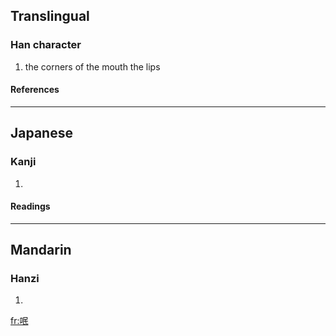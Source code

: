 ==Translingual==
===Han character===
{{Han char|rn=30|rad=口|as=05|sn=8|four=6704<sub>7</sub>|canj=口口女心 (RRVP)}}
# the corners of the mouth the lips
====References====
{{Han ref|kx=0181.240|dkj=03429|dj=0399.300|hdz=10609.060|uh=5461|ud=21601|bh=CBEA|bd=52202}}
----
==Japanese==
===Kanji===
{{ja-kanji|grade=|rs=口05}}
# {{defn|Japanese}} 
====Readings====
{{ja-readings|on=[[ぶん]] (bun), [[もん]] (mon)|kun=[[くちばた]] (kuchibata)}}
----
==Mandarin==
===Hanzi===
{{cmn-hanzi|pin=[[wěn]] (wen3)|wg=wen<sup>3</sup>}}
# {{defn|Mandarin}}

[[fr:呡]]
